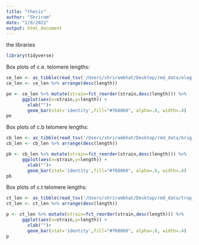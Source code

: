```yaml
---
title: "thesis"
author: "Shriram"
date: "2/8/2022"
output: html_document
---
```



the libraries
```r
library(tidyverse)
```

Box plots of c.e. telomere lengths:

```r
ce_len <- as_tibble(read_tsv('/Users/shrirambhat/Desktop/rmd_data/eleg_strain.tsv'))
ce_len <- ce_len %>% arrange(desc(length))

pe <- ce_len %>% mutate(strain=fct_reorder(strain,desc(length))) %>%
      ggplot(aes(x=strain,y=length)) + 
        xlab("")+ 
        geom_bar(stat='identity',fill="#f68060", alpha=.6, width=.4)
pe
```

Box plots of c.b telomere lengths: 

```r
cb_len <- as_tibble(read_tsv('/Users/shrirambhat/Desktop/rmd_data/brig_strain.tsv'))
cb_len <- cb_len %>% arrange(desc(length))

pb <- cb_len %>% mutate(strain=fct_reorder(strain,desc(length))) %>%
      ggplot(aes(x=strain,y=length)) + 
        xlab("")+ 
        geom_bar(stat='identity',fill="#f68060", alpha=.6, width=.4)
pb
```

Box plots of c.t telomere lengths: 

```r
ct_len <- as_tibble(read_tsv('/Users/shrirambhat/Desktop/rmd_data/trop_strain.tsv'))
ct_len <- ct_len %>% arrange(desc(length))

p <- ct_len %>% mutate(strain=fct_reorder(strain,desc(length))) %>%
      ggplot(aes(x=strain,y=length)) + 
        xlab("")+ 
        geom_bar(stat='identity',fill="#f68060", alpha=.6, width=.4)
p
```